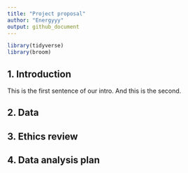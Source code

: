 ```yaml
---
title: "Project proposal"
author: "Energyyy"
output: github_document
---
```


```r
library(tidyverse)
library(broom)
```

## 1. Introduction

This is the first sentence of our intro. And this is the second.



## 2. Data


## 3. Ethics review

## 4. Data analysis plan



